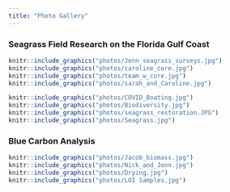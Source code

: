 ```yaml
---
title: "Photo Gallery"
---
```

    
### Seagrass Field Research on the Florida Gulf Coast 

```r
knitr::include_graphics("photos/Jenn_seagrass_surveys.jpg")
knitr::include_graphics("photos/caroline_core.jpg")
knitr::include_graphics("photos/team_w_core.jpg")
knitr::include_graphics("photos/sarah_and_Caroline.jpg")
```


```r
knitr::include_graphics("photos/COVID_Boating.jpg")
knitr::include_graphics("photos/Biodiversity.jpg")
knitr::include_graphics("photos/seagrass_restoration.JPG")
knitr::include_graphics("photos/Seagrass.jpg")

```

   
### Blue Carbon Analysis

```r
knitr::include_graphics("photos/Jacob_biomass.jpg")
knitr::include_graphics("photos/Nick_and_Jenn.jpg")
knitr::include_graphics("photos/Drying.jpg")
knitr::include_graphics("photos/LOI Samples.jpg")
```
